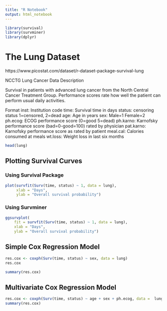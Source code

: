 ```yaml
---
title: "R Notebook"
output: html_notebook
---
```




```r
library(survival)
library(survminer)
library(dplyr)
```

# The Lung Dataset
https://www.picostat.com/dataset/r-dataset-package-survival-lung

NCCTG Lung Cancer Data
Description

Survival in patients with advanced lung cancer from the North Central Cancer Treatment Group. Performance scores rate how well the patient can perform usual daily activities.


Format
inst:	Institution code
time:	Survival time in days
status:	censoring status 1=censored, 2=dead
age:	Age in years
sex:	Male=1 Female=2
ph.ecog:	ECOG performance score (0=good 5=dead)
ph.karno:	Karnofsky performance score (bad=0-good=100) rated by physician
pat.karno:	Karnofsky performance score as rated by patient
meal.cal:	Calories consumed at meals
wt.loss:	Weight loss in last six months

```r
head(lung)
```
## Plotting Survival Curves

### Using Survival Package
```r
plot(survfit(Surv(time, status) ~ 1, data = lung), 
     xlab = "Days", 
     ylab = "Overall survival probability")
```

### Using Survminer
```r
ggsurvplot(
    fit = survfit(Surv(time, status) ~ 1, data = lung), 
    xlab = "Days", 
    ylab = "Overall survival probability")
```
## Simple Cox Regression Model

```r
res.cox <- coxph(Surv(time, status) ~ sex, data = lung)
res.cox
```

```r
summary(res.cox)
```

## Multivariate Cox Regression Model

```r
res.cox <- coxph(Surv(time, status) ~ age + sex + ph.ecog, data =  lung)
summary(res.cox)
```
    
